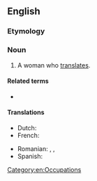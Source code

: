 ==English==

===Etymology===
{{suffix|translator|ess|lang=en}}

===Noun===
{{en-noun|es}}

# {{lb|en|rare}} A woman who [[translate]]s.

====Related terms====
* {{l|en|translator}}

====Translations====
{{trans-top|A woman who translates}}
* Dutch: {{t|nl|vertaalster|f}}
* French: {{t+|fr|traductrice|f}}
{{trans-mid}}
* Romanian: {{t+|ro|traducătoare|f}}, {{t+|ro|translatoare|f}}, {{t+|ro|interpretă|f}}
* Spanish: {{t+|es|traductora|f}}
{{trans-bottom}}

[[Category:en:Occupations]]
